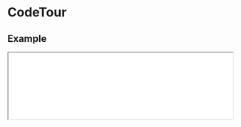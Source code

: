 
# CodeTour

## Example

<iframe
  src="/examples/example"
  height={400}
  width="100%"
  className="mt-6 mb-6 border border-gray-200"
/>

<Tabs items={["index.tsx", "styles.css"]}>
  <Tab>
   
```javascript filename="index.tsx" copy
import { CodeTour } from "@nguyend-nam/code-tour";
import "./styles.css";

const str = `function lorem(ipsum, dolor) {
  const sit = "lorem ipsum";
  dolor = elit(dolor, 3);
  
  while (++consectetur < amet) {
    // TODO
  }
}`;

export default function CodeTourDemo() {
  return (
    <div className="layout">
      <CodeTour
        defaultSourceCode={str}
        language="javascript"
        steps={[
          {},
          {
            focus: [0, [4, 6]],
          },
          {
            focus: 5,
            replaces: [
              {
                line: 5,
                values: "    sit.eiusmod();",
              },
            ],
          },
          {
            focus: 5,
            replaces: [
              {
                line: 5,
                values: '    sit.eiusmod("dolor sit amet");',
              },
            ],
          },
          {
            focus: 6,
            replaces: [
              {
                line: 5,
                values: '    sit.eiusmod("dolor sit amet");',
              },
            ],
            inserts: [
              {
                line: 6,
                values: "    tempor();",
              },
            ],
          },
          {
            focus: 6,
            replaces: [
              {
                line: 5,
                values: '    sit.eiusmod("dolor sit amet");',
              },
            ],
            inserts: [
              {
                line: 6,
                values: "    tempor(ipsum, adipiscing);",
              },
            ],
          },
          {
            replaces: [
              {
                line: 5,
                values: '    sit.eiusmod("dolor sit amet");',
              },
            ],
            inserts: [
              {
                line: 6,
                values: "    tempor(ipsum, adipiscing);",
              },
            ],
          },
        ]}
      />
    </div>
  );
}
```

  </Tab>
  <Tab>

```css filename="styles.css" copy
.layout {
  padding: 16px;
}

@media (max-width: 767px) {
  .layout {
    padding: 0;
  }
}
```

  </Tab>
</Tabs>

## Highlighting

### Lines

<iframe
  src="/examples/highlight-lines"
  height={400}
  width="100%"
  className="mt-6 mb-6 border border-gray-200"
/>

<Tabs items={["index.tsx", "styles.css"]}>
  <Tab>
   
```javascript filename="index.tsx" copy
import { CodeTour } from "@nguyend-nam/code-tour";
import "./styles.css";

const str = `function lorem(ipsum, dolor) {
  const sit = "lorem ipsum";
  dolor = elit(dolor, 3);
  
  while (++consectetur < amet) {
    sit.eiusmod("dolor sit amet");
  }
}`;

export default function CodeTourDemo() {
  return (
    <div className="layout">
      <CodeTour
        defaultSourceCode={str}
        language="javascript"
        steps={[
          {
            focus: 1,
          },
          {
            focus: [1, 2],
          },
          {
            focus: [1, 2, 5],
          },
        ]}
      />
    </div>
  );
}
```

  </Tab>
  <Tab>

```css filename="styles.css" copy
.layout {
  padding: 16px;
}

@media (max-width: 767px) {
  .layout {
    padding: 0;
  }
}
```

  </Tab>
</Tabs>

### Range

<iframe
  src="/examples/highlight-range"
  height={400}
  width="100%"
  className="mt-6 mb-6 border border-gray-200"
/>

<Tabs items={["index.tsx", "styles.css"]}>
  <Tab>
   
```javascript filename="index.tsx" copy
import { CodeTour } from "@nguyend-nam/code-tour";
import "./styles.css";

const str = `function lorem(ipsum, dolor) {
  const sit = "lorem ipsum";
  dolor = elit(dolor, 3);
  
  while (++consectetur < amet) {
    sit.eiusmod("dolor sit amet");
  }
}`;

export default function CodeTourDemo() {
  return (
    <div className="layout">
      <CodeTour
        defaultSourceCode={str}
        language="javascript"
        steps={[
          {
            focus: [[4, 6]],
          },
        ]}
      />
    </div>
  );
}
```

  </Tab>
  <Tab>

```css filename="styles.css" copy
.layout {
  padding: 16px;
}

@media (max-width: 767px) {
  .layout {
    padding: 0;
  }
}
```

  </Tab>
</Tabs>

### Mixed

<iframe
  src="/examples/highlight-mixed"
  height={400}
  width="100%"
  className="mt-6 mb-6 border border-gray-200"
/>

<Tabs items={["index.tsx", "styles.css"]}>
  <Tab>
   
```javascript filename="index.tsx" copy
import { CodeTour } from "@nguyend-nam/code-tour";
import "./styles.css";

const str = `function lorem(ipsum, dolor) {
  const sit = "lorem ipsum";
  dolor = elit(dolor, 3);
  
  while (++consectetur < amet) {
    sit.eiusmod("dolor sit amet");
  }
}`;

export default function CodeTourDemo() {
  return (
    <div className="layout">
      <CodeTour
        defaultSourceCode={str}
        language="javascript"
        steps={[
          {
            focus: [0, [4, 6]],
          },
        ]}
      />
    </div>
  );
}
```

  </Tab>
  <Tab>

```css filename="styles.css" copy
.layout {
  padding: 16px;
}

@media (max-width: 767px) {
  .layout {
    padding: 0;
  }
}
```

  </Tab>
</Tabs>

## Inserting

<iframe
  src="/examples/inserting"
  height={400}
  width="100%"
  className="mt-6 mb-6 border border-gray-200"
/>

<Tabs items={["index.tsx", "styles.css"]}>
  <Tab>
   
```javascript filename="index.tsx" copy
import { CodeTour } from "@nguyend-nam/code-tour";
import "./styles.css";

const str = `function lorem(ipsum, dolor) {
}`;

export default function CodeTourDemo() {
  return (
    <div className="layout">
      <CodeTour
        defaultSourceCode={str}
        language="javascript"
        steps={[
          {},
          {
            inserts: [
              {
                line: 1,
                values: '  const sit = "lorem ipsum";',
              },
            ],
          },
          {
            inserts: [
              {
                line: 1,
                values: '  const sit = "lorem ipsum";',
              },
              {
                line: 1,
                values: '  dolor = elit(dolor, 3);',
              },
            ],
          },
        ]}
      />
    </div>
  );
}
```

  </Tab>
  <Tab>

```css filename="styles.css" copy
.layout {
  padding: 16px;
}

@media (max-width: 767px) {
  .layout {
    padding: 0;
  }
}
```

  </Tab>
</Tabs>

> **Note**: In the final step of the provided example, it's important to note that the algorithm simultaneously places all inserted lines at their respective indexes in the source code. Consequently, if multiple lines are inserted at the same index, they will be positioned together before the line that originally occupied that index. For instance, in the given example, both new lines are inserted at index 1, resulting in their placement before the line containing `}` (the original line at index 2).

## Replacing

<iframe
  src="/examples/replacing"
  height={400}
  width="100%"
  className="mt-6 mb-6 border border-gray-200"
/>

<Tabs items={["index.tsx", "styles.css"]}>
  <Tab>
   
```javascript filename="index.tsx" copy
import { CodeTour } from "@nguyend-nam/code-tour";
import "./styles.css";

const str = `function lorem(ipsum, dolor) {
  const sit = "lorem ipsum";
  dolor = elit(dolor, 3);
  
  while (++consectetur < amet) {
    // TODO
  }
}`;

export default function CodeTourDemo() {
  return (
    <div className="layout">
      <CodeTour
        defaultSourceCode={str}
        language="javascript"
        steps={[
          {},
          {
            focus: [4, 6],
          },
          {
            focus: [4, 6],
            replaces: [
              {
                line: 4,
                values: "  do {",
              },
              {
                line: 6,
                values: "  } while (++consectetur < amet);",
              },
            ],
          },
          {
            replaces: [
              {
                line: 4,
                values: "  do {",
              },
              {
                line: 6,
                values: "  } while (++consectetur < amet);",
              },
            ],
          },
        ]}
      />
    </div>
  );
}
```

  </Tab>
  <Tab>

```css filename="styles.css" copy
.layout {
  padding: 16px;
}

@media (max-width: 767px) {
  .layout {
    padding: 0;
  }
}
```

  </Tab>
</Tabs>

## Control

### Navigation Bar

<iframe
  src="/examples/control-navigation"
  height={400}
  width="100%"
  className="mt-6 mb-6 border border-gray-200"
/>

<Tabs items={["index.tsx", "styles.css"]}>
  <Tab>
   
```javascript filename="index.tsx" copy
import { CodeTour } from "@nguyend-nam/code-tour";
import "./styles.css";

const str = `function lorem(ipsum, dolor) {
  const sit = "lorem ipsum";
  dolor = elit(dolor, 3);
  
  while (++consectetur < amet) {
    // TODO
  }
}`;

export default function CodeTourDemo() {
  return (
    <div className="layout">
      <CodeTour
        defaultSourceCode={str}
        language="javascript"
        steps={[
          {},
          {
            focus: [0, [4, 6]],
          },
          {
            focus: 5,
            replaces: [
              {
                line: 5,
                values: "    sit.eiusmod();",
              },
            ],
          },
          {
            focus: 5,
            replaces: [
              {
                line: 5,
                values: '    sit.eiusmod("dolor sit amet");',
              },
            ],
          },
          {
            focus: 6,
            replaces: [
              {
                line: 5,
                values: '    sit.eiusmod("dolor sit amet");',
              },
            ],
            inserts: [
              {
                line: 6,
                values: "    tempor();",
              },
            ],
          },
          {
            focus: 6,
            replaces: [
              {
                line: 5,
                values: '    sit.eiusmod("dolor sit amet");',
              },
            ],
            inserts: [
              {
                line: 6,
                values: "    tempor(ipsum, adipiscing);",
              },
            ],
          },
          {
            replaces: [
              {
                line: 5,
                values: '    sit.eiusmod("dolor sit amet");',
              },
            ],
            inserts: [
              {
                line: 6,
                values: "    tempor(ipsum, adipiscing);",
              },
            ],
          },
        ]}
      />
    </div>
  );
}
```

  </Tab>
  <Tab>

```css filename="styles.css" copy
.layout {
  padding: 16px;
}

@media (max-width: 767px) {
  .layout {
    padding: 0;
  }
}
```

  </Tab>
</Tabs>

### Steps List

<iframe
  src="/examples/control-steps-list"
  height={400}
  width="100%"
  className="mt-6 mb-6 border border-gray-200"
/>

<Tabs items={["index.tsx", "styles.css"]}>
  <Tab>
   
```javascript filename="index.tsx" copy
import { CodeTour } from "@nguyend-nam/code-tour";
import "./styles.css";

const str = `function lorem(ipsum, dolor) {
  const sit = "lorem ipsum";
  dolor = elit(dolor, 3);
  
  while (++consectetur < amet) {
    // TODO
  }
}`;

export default function CodeTourDemo() {
  return (
    <div className="layout">
      <CodeTour
        defaultSourceCode={str}
        language="javascript"
        showNavigationBar={false}
        showStepNameButtons
        steps={[
          { stepName: "Start" },
          {
            stepName: "Highlight",
            focus: [0, [4, 6]],
          },
          {
            stepName: "Highlight + Replace",
            focus: 5,
            replaces: [
              {
                line: 5,
                values: "    sit.eiusmod();",
              },
            ],
          },
          {
            stepName: "Highlight + Replace",
            focus: 5,
            replaces: [
              {
                line: 5,
                values: '    sit.eiusmod("dolor sit amet");',
              },
            ],
          },
          {
            stepName: "Highlight + Insert",
            focus: 6,
            replaces: [
              {
                line: 5,
                values: '    sit.eiusmod("dolor sit amet");',
              },
            ],
            inserts: [
              {
                line: 6,
                values: "    tempor();",
              },
            ],
          },
          {
            stepName: "Highlight + Insert",
            focus: 6,
            replaces: [
              {
                line: 5,
                values: '    sit.eiusmod("dolor sit amet");',
              },
            ],
            inserts: [
              {
                line: 6,
                values: "    tempor(ipsum, adipiscing);",
              },
            ],
          },
          {
            stepName: "End",
            replaces: [
              {
                line: 5,
                values: '    sit.eiusmod("dolor sit amet");',
              },
            ],
            inserts: [
              {
                line: 6,
                values: "    tempor(ipsum, adipiscing);",
              },
            ],
          },
        ]}
      />
    </div>
  );
}
```

  </Tab>
  <Tab>

```css filename="styles.css" copy
.layout {
  padding: 16px;
}

@media (max-width: 767px) {
  .layout {
    padding: 0;
  }
}
```

  </Tab>
</Tabs>

## APIs

### Step

| Name           | Type                                        | Default | Description                                                                                                  | Required |
| -------------- | ------------------------------------------- | ------- | ------------------------------------------------------------------------------------------------------------ | -------- |
| **stepName**   | `string`                                    |         | The name of that specific step                                                                               |          |
| **sourceCode** | `string`                                    |         | The source code of that specific step, if not set, the step takes the `defaultSourceCode` from the component |          |
| **focus**      | `number \| ([number, number] \| number)[];` |         | The lines or group of lines you want to highlight                                                            |          |
| **replaces**   | `{ line: number; values: string; }[]`       |         | The lines you want to replace, and the values you want them to be                                            |          |
| **inserts**    | `{ line: number; values: string; }[]`       |         | The lines you want to insert, and the values you want them to be                                             |          |
| **language**   | `string`                                    |         | The programming language of that specific step, if not set, the step takes the `language` from the component |          |

### Component

| Name                              | Type            | Default | Description                                                 | Required |
| --------------------------------- | --------------- | ------- | ----------------------------------------------------------- | -------- |
| **defaultSourceCode**             | `string`        |         | The source code you want to show                            | &check;  |
| **language**                      | `string`        |         | The programming language of the source code                 | &check;  |
| **steps**                         | `string`        | `[]`    | The list of [Step](#step)s                                  |          |
| **showNavigationBar**             | `boolean`       | `true`  | Show/hide navigation buttons                                |          |
| **showStepNameButtons**           | `boolean`       | `false` | Show/hide step buttons                                      |          |
| **className**                     | `string`        |         | The classes you want to apply to the component              |          |
| **style**                         | `CSSProperties` |         | The styles you want to apply to the component               |          |
| **navigationClassName**           | `string`        |         | The classes you want to apply to the navigation             |          |
| **navigationStyle**               | `CSSProperties` |         | The styles you want to apply to the navigation              |          |
| **navigationButtonClassName**     | `string`        |         | The classes you want to apply to the navigation buttons     |          |
| **navigationButtonStyle**         | `CSSProperties` |         | The styles you want to apply to the navigation buttons      |          |
| **codeContainerClassName**        | `string`        |         | The classes you want to apply to the source code container  |          |
| **codeContainerStyle**            | `CSSProperties` |         | The styles you want to apply to the source code container   |          |
| **codeLineClassName**             | `string`        |         | The classes you want to apply to the source code lines      |          |
| **codeLineStyle**                 | `CSSProperties` |         | The styles you want to apply to the source code lines       |          |
| **stepButtonsContainerClassName** | `string`        |         | The classes you want to apply to the step buttons container |          |
| **stepButtonsContainerStyle**     | `CSSProperties` |         | The styles you want to apply to the step buttons container  |          |
| **stepButtonClassName**           | `string`        |         | The classes you want to apply to the step buttons           |          |
| **stepButtonStyle**               | `CSSProperties` |         | The styles you want to apply to the step buttons            |          |
